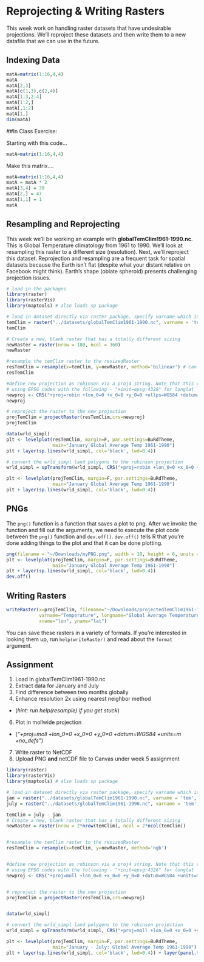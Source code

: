 # Reprojecting & Writing Rasters

This week work on handling raster datasets that have undesirable projections. We'll reproject these datasets and then write them to a new datafile that we can use in the future. 

## Indexing Data

```r
matA=matrix(1:16,4,4)
matA
matA[2,3]
matA[c(1,3),c(2,4)]
matA[1:3,2:4]
matA[1:2,]
matA[,1:2]
matA[1,]
dim(matA)
```
##In Class Exercise: 

Starting with this code...
```r
matA=matrix(1:16,4,4)
```

Make this matrix....
```r
matA=matrix(1:16,4,4)
matA = matA * 2
matA[3,4] = 39
matA[2,] = 47
matA[1,1] = 1
matA
```


## Resampling and Reprojecting

This week we'll be working an example with **globalTemClim1961-1990.nc**. This is Global Temperature climatology from 1961 to 1990. We'll look at resampling this raster to a different size (resolution). Next, we'll reproject this dataset. Reprojection and resampling are a frequent task for spatial datasets because the Earth isn't flat (despite what your distant relative on Facebook might think). Earth's shape (oblate spheroid) presents challenging projection issues. 

```r
# load in the packages
library(raster)
library(rasterVis)
library(maptools) # also loads sp package

# load in dataset directly via raster package, specify varname which is 'tem' for 'temperature' 
temClim = raster("../datasets/globalTemClim1961-1990.nc", varname = 'tem', band=1)
temClim

# Create a new, blank raster that has a totally different sizing
newRaster = raster(nrow = 180, ncol = 360)
newRaster

#resample the temClim raster to the resizedRaster
resTemClim = resample(x=temClim, y=newRaster, method='bilinear') # can be set to nearest neighbor using 'ngb' method
resTemClim

#define new projection as robinson via a proj4 string. Note that this can also be achieved
# using EPSG codes with the following - "+init=epsg:4326" for longlat
newproj <- CRS("+proj=robin +lon_0=0 +x_0=0 +y_0=0 +ellps=WGS84 +datum=WGS84 +units=m +no_defs" )
newproj

# reproject the raster to the new projection
projTemClim = projectRaster(resTemClim,crs=newproj)
projTemClim

data(wrld_simpl)
plt <- levelplot(resTemClim, margin=F, par.settings=BuRdTheme,
                 main="January Global Average Temp 1961-1990")
plt + layer(sp.lines(wrld_simpl, col='black', lwd=0.4))

# convert the wrld_simpl land polygons to the robinson projection
wrld_simpl = spTransform(wrld_simpl, CRS("+proj=robin +lon_0=0 +x_0=0 +y_0=0 +ellps=WGS84 +datum=WGS84 +units=m +no_defs" ))

plt <- levelplot(projTemClim, margin=F, par.settings=BuRdTheme,
                 main="January Global Average Temp 1961-1990")
plt + layer(sp.lines(wrld_simpl, col='black', lwd=0.4))
```

## PNGs
The `png()` function is a function that saves a plot to png. After we invoke the function and fill out the arguments, we need to execute the plot code between the `png()` function and `dev.off()`. `dev.off()` tells R that you're done adding things to the plot and that it can be done plotting.


```r
png(filename = "~/Downloads/myPNG.png", width = 10, height = 6, units = 'in',res=100)
plt <- levelplot(projTemClim, margin=F, par.settings=BuRdTheme,
                 main="January Global Average Temp 1961-1990")
plt + layer(sp.lines(wrld_simpl, col='black', lwd=0.4))
dev.off()
```

## Writing Rasters

```r
writeRaster(x=projTemClim, filename="~/Downloads/projectedTemClim1961-1990.tif", format='GTiff',
            varname="Temperature", longname="Global Average Temperature January 1960-1990",
            xname="lon", yname="lat")

```

You can save these rasters in a variety of formats. If you're interested in looking them up, run `help(writeRaster)` and read about the `format` argument. 

## Assignment

1. Load in globalTemClim1961-1990.nc 
2. Extract data for January and July
3. Find difference between two months globally
5. Enhance resolution 2x using nearest neighbor method 
  - (*hint: run help(resample) if you get stuck*)
6. Plot in mollwide projection
  - (*"+proj=moll +lon_0=0 +x_0=0 +y_0=0 +datum=WGS84 +units=m +no_defs"*)
7. Write raster to NetCDF
8. Upload PNG **and** netCDF file to Canvas under week 5 assignment

``` r
library(raster)
library(rasterVis)
library(maptools) # also loads sp package

# load in dataset directly via raster package, specify varname which is 'tem' for 'temperature' 
jan = raster("../datasets/globalTemClim1961-1990.nc", varname = 'tem', band=1)
july = raster("../datasets/globalTemClim1961-1990.nc", varname = 'tem', band=7)

temClim = july - jan
# Create a new, blank raster that has a totally different sizing
newRaster = raster(nrow = 2*nrow(temClim), ncol = 2*ncol(temClim))


#resample the temClim raster to the resizedRaster
resTemClim = resample(x=temClim, y=newRaster, method='ngb')


#define new projection as robinson via a proj4 string. Note that this can also be achieved
# using EPSG codes with the following - "+init=epsg:4326" for longlat
newproj <- CRS("+proj=moll +lon_0=0 +x_0=0 +y_0=0 +datum=WGS84 +units=m +no_defs" )


# reproject the raster to the new projection
projTemClim = projectRaster(resTemClim,crs=newproj)


data(wrld_simpl)

# convert the wrld_simpl land polygons to the robinson projection
wrld_simpl = spTransform(wrld_simpl, CRS("+proj=moll +lon_0=0 +x_0=0 +y_0=0 +datum=WGS84 +units=m +no_defs"))

plt <- levelplot(projTemClim, margin=F, par.settings=BuRdTheme,
                 main="January - July: Global Average Temp 1961-1990")
plt + layer(sp.lines(wrld_simpl, col='black', lwd=0.4)) + layer(panel.text(0,0,"Prof Simkins", alpha=1, col = "black"))
```
